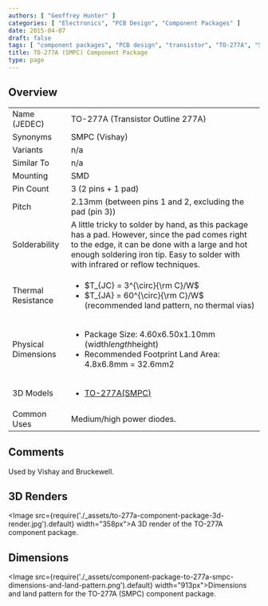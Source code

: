 ```yaml
---
authors: [ "Geoffrey Hunter" ]
categories: [ "Electronics", "PCB Design", "Component Packages" ]
date: 2015-04-07
draft: false
tags: [ "component packages", "PCB design", "transistor", "TO-277A", "SMPC" ]
title: TO-277A (SMPC) Component Package
type: page
---
```


## Overview

<table>
<tbody >
<tr >
<td >Name (JEDEC)</td>
<td >TO-277A (Transistor Outline 277A)</td>
</tr>
<tr >
<td >Synonyms</td>
<td >SMPC (Vishay)</td>
</tr>
<tr >
<td >Variants</td>
<td >n/a</td>
</tr>
<tr >
<td >Similar To</td>
<td >n/a</td>
</tr>
<tr >
<td >Mounting</td>
<td >SMD</td>
</tr>
<tr >

<td >Pin Count</td>

<td >3 (2 pins + 1 pad)</td>
</tr>
<tr >
<td >Pitch</td>
<td>2.13mm (between pins 1 and 2, excluding the pad (pin 3))</td>
</tr>
<tr >

<td >Solderability</td>

<td >A little tricky to solder by hand, as this package has a pad. However, since the pad comes right to the edge, it can be done with a large and hot enough soldering iron tip. Easy to solder with with infrared or reflow techniques.</td>
</tr>
<tr >

<td >Thermal Resistance</td>

<td >

<ul>
<li>$T_{JC} = 3^{\circ}{\rm C}/W$</li>
<li>$T_{JA} = 60^{\circ}{\rm C}/W$ (recommended land pattern, no thermal vias)</li>
</ul></td>
</tr>
<tr >

<td >Physical Dimensions</td>

<td >
<ul>
<li>Package Size: 4.60x6.50x1.10mm (width<em>length</em>height)</li>

<li>Recommended Footprint Land Area: 4.8x6.8mm = 32.6mm2</li>
</ul></td>
</tr>
<tr >

<td >3D Models</td>

<td >

<ul>
<li><a href="http://www.3dcontentcentral.com/download-model.aspx?catalogid=171&amp;id=142982">TO-277A(SMPC)</a></li>
</ul></td>
</tr>
<tr >

<td >Common Uses</td>

<td >Medium/high power diodes.</td>
</tr>
</tbody>
</table>

## Comments

Used by Vishay and Bruckewell.

## 3D Renders

<Image src={require('./_assets/to-277a-component-package-3d-render.jpg').default} width="358px">A 3D render of the TO-277A component package.</Image>

##  Dimensions

<Image src={require('./_assets/component-package-to-277a-smpc-dimensions-and-land-pattern.png').default} width="913px">Dimensions and land pattern for the TO-277A (SMPC) component package.</Image>
